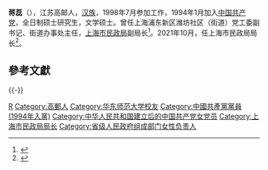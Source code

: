 {{multiple issues|
{{blpsources|time=2014-05-31T23:08:03+00:00}}
{{notability unreferenced|time=2020-12-01}}
}}
'''蒋蕊'''（{{bd|1974年|3月||catIdx=Jiang蒋}}），江苏高邮人，[[汉族|汉族]]，1998年7月参加工作，1994年1月加入[[中国共产党|中国共产党]]，全日制硕士研究生，文学硕士。曾任上海浦东新区潍坊社区（街道）党工委副书记、街道办事处主任，[[上海市民政局|上海市民政局]]副局长<ref>{{cite web|url=http://district.ce.cn/newarea/sddy/201405/28/t20140528_2889662.shtml|title=蒋蕊任上海市民政局副局长|publisher=中国经济网|date=2014-05-28|accessdate=2021-10-28|archive-date=2016-03-04|archive-url=https://web.archive.org/web/20160304210133/http://district.ce.cn/newarea/sddy/201405/28/t20140528_2889662.shtml|dead-url=no}}</ref>。2021年10月，任上海市民政局局长<ref>{{cite web|url=http://district.ce.cn/newarea/sddy/202110/28/t20211028_37038279.shtml|title=蒋蕊任上海市民政局局长|publisher=中国经济网|date=2021-10-28|accessdate=2021-10-28|archive-date=2021-11-30|archive-url=https://web.archive.org/web/20211130042520/http://district.ce.cn/newarea/sddy/202110/28/t20211028_37038279.shtml|dead-url=no}}</ref>。

==參考文獻==
{{reflist}}

{{-}}
{{start box}}
{{s-gov|prc}}
{{s-before|[[朱勤皓|朱勤皓]]}}
{{s-title|[[上海市民政局|上海市民政局]]局长|2021年10月－}}
{{s-inc}}
{{end box}}
{{DEFAULTSORT:Jiang蒋}}
[[Category:蔣姓|R]]
[[Category:高郵人|Category:高郵人]]
[[Category:华东师范大学校友|Category:华东师范大学校友]]
[[Category:中國共產黨黨員_(1994年入黨)|Category:中國共產黨黨員 (1994年入黨)]]
[[Category:中华人民共和国建立后的中国共产党女党员|Category:中华人民共和国建立后的中国共产党女党员]]
[[Category:上海市民政局局长|Category:上海市民政局局长]]
[[Category:省级人民政府组成部门女性负责人|Category:省级人民政府组成部门女性负责人]]

{{China-poli-bio-stub}}